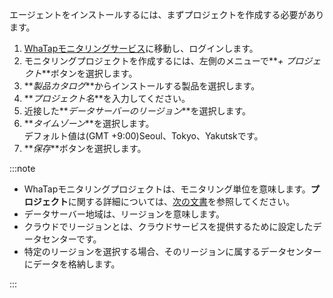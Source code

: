 エージェントをインストールするには、まずプロジェクトを作成する必要があります。

1.  [WhaTapモニタリングサービス](https://service.whatap.io)に移動し、ログインします。
2.  モニタリングプロジェクトを作成するには、左側のメニューで**_+ プロジェクト_**ボタンを選択します。
3.  **_製品カタログ_**からインストールする製品を選択します。 
4.  **_プロジェクト名_**を入力してください。 
5.  近接した**_データサーバーのリージョン_**を選択します。
6.  **_タイムゾーン_**を選択します。<br/>デフォルト値は(GMT +9:00)Seoul、Tokyo、Yakutskです。
7.  **_保存_**ボタンを選択します。

:::note

-   WhaTapモニタリングプロジェクトは、モニタリング単位を意味します。**プロジェクト**に関する詳細については、[次の文書](../project/project-manage)を参照してください。
-   データサーバー地域は、リージョンを意味します。
-   クラウドでリージョンとは、クラウドサービスを提供するために設定したデータセンターです。
-   特定のリージョンを選択する場合、そのリージョンに属するデータセンターにデータを格納します。

:::
